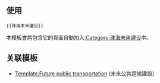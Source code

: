 {{未来建设|sect={{{sect|}}}|珠海|Statue of Zhuhai Fisher-woman.jpg|30px}}
<noinclude>[[Category:中国大陆未来建设模板|{{PAGENAME}}]]

==使用==
<pre>{{珠海未来建设}}</pre>
本模板會將包含它的頁面自動加入[[:Category:珠海未来建设]]中。

==关联模板==
*[[Template:Future public transportation]] (未來公共运输建設)

[[Category:中国大陆未来建设模板|{{PAGENAME}}]]
</noinclude>